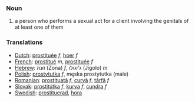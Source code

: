 === Noun ===

#a person who performs a sexual act for a client involving the genitals of at least one of them

=== Translations ===
*[[Dutch]]: [[prostituée]] ''f'', [[hoer]] ''f''
*[[French]]: [[prostitué]] ''m'', [[prostituée]] ''f''
*[[Hebrew]]: זונה (Zona) ''f'', ג'יגולו (Jigolo) ''m''
*[[Polish]]: [[prostytutka]] ''f'', męska prostytutka (male) 
*[[Romanian]]: [[prostituată]] ''f'', [[curvă]] ''f'', [[târfă]] ''f''
*[[Slovak]]: [[prostitútka#Slovak|prostitútka]] ''f'', [[kurva#Slovak|kurva]] ''f'', [[cundra#Slovak|cundra]] ''f''
*[[Swedish]]: [[prostituerad]], [[hora]]